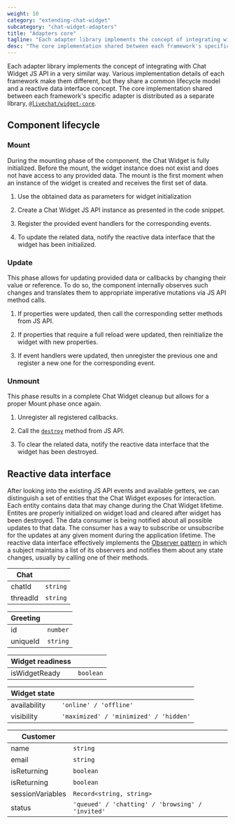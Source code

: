 ```yaml
---
weight: 10
category: "extending-chat-widget"
subcategory: "chat-widget-adapters"
title: "Adapters core"
tagline: "Each adapter library implements the concept of integrating with Chat Widget JS API in a very similar way."
desc: "The core implementation shared between each framework's specific adapter is distributed as a separate library."
---
```


Each adapter library implements the concept of integrating with Chat Widget JS API in a very similar way.
Various implementation details of each framework make them different, but they share a common lifecycle model and a reactive data interface concept.
The core implementation shared between each framework's specific adapter is distributed as a separate library, [`@livechat/widget-core`](https://www.npmjs.com/package/@livechat/widget-core).

## Component lifecycle

### Mount

During the mounting phase of the component, the Chat Widget is fully initialized. Before the mount, the widget instance does not exist and does not have access to any provided data. The mount is the first moment when an instance of the widget is created and receives the first set of data.

1. Use the obtained data as parameters for widget initialization

2. Create a Chat Widget JS API instance as presented in the code snippet.

3. Register the provided event handlers for the corresponding events.

4. To update the related data, notify the reactive data interface that the widget has been initialized.

### Update

This phase allows for updating provided data or callbacks by changing their value or reference. To do so, the component internally observes such changes and translates them to appropriate imperative mutations via JS API method calls.

1. If properties were updated, then call the corresponding setter methods from JS API.

2. If properties that require a full reload were updated, then reinitialize the widget with new properties.

3. If event handlers were updated, then unregister the previous one and register a new one for the corresponding event.

### Unmount

This phase results in a complete Chat Widget cleanup but allows for a proper Mount phase once again.

1. Unregister all registered callbacks.

2. Call the [`destroy`](/docs/extending-chat-widget/javascript-api#destroy) method from JS API.

3. To clear the related data, notify the reactive data interface that the widget has been destroyed.

## Reactive data interface

After looking into the existing JS API events and available getters, we can distinguish a set of entities that the Chat Widget exposes for interaction.
Each entity contains data that may change during the Chat Widget lifetime.
Entites are properly initialized on widget load and cleared after widget has been destroyed.
The data consumer is being notified about all possible updates to that data.
The consumer has a way to subscribe or unsubscribe for the updates at any given moment during the application lifetime.
The reactive data interface effectively implements the [Observer pattern](https://www.dofactory.com/javascript/design-patterns/observer) in which a subject maintains a list of its observers and notifies them about any state changes, usually by calling one of their methods.

| **Chat** |          |
| -------- | -------- |
| chatId   | `string` |
| threadId | `string` |

| **Greeting** |          |
| ------------ | -------- |
| id           | `number` |
| uniqueId     | `string` |

| **Widget readiness** |           |
| -------------------- | --------- |
| isWidgetReady        | `boolean` |

| **Widget state** |                                        |
| ---------------- | -------------------------------------- |
| availability     | `'online' / 'offline'`                 |
| visibility       | `'maximized' / 'minimized' / 'hidden'` |

| **Customer**     |                                                  |
| ---------------- | ------------------------------------------------ |
| name             | `string`                                         |
| email            | `string`                                         |
| isReturning      | `boolean`                                        |
| isReturning      | `boolean`                                        |
| sessionVariables | `Record<string, string>`                         |
| status           | `'queued' / 'chatting' / 'browsing' / 'invited'` |
